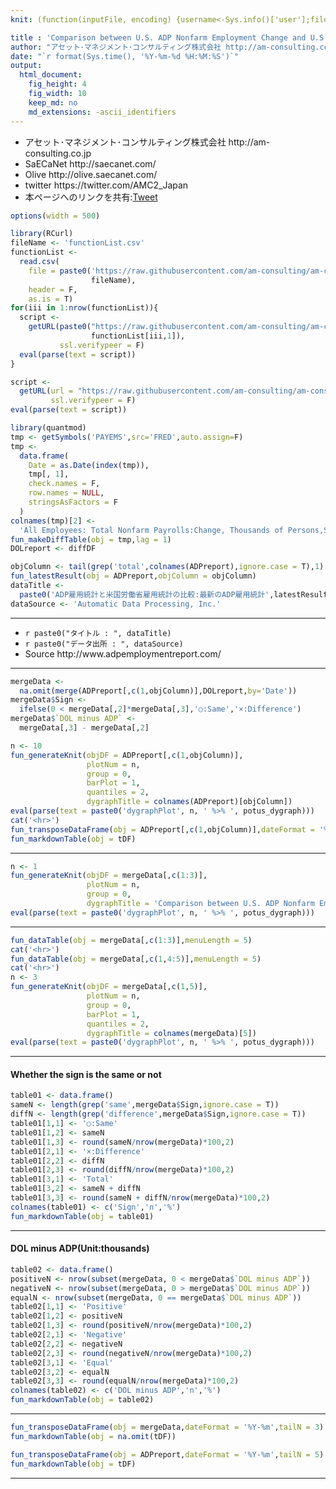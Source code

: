 ```yaml
---
knit: (function(inputFile, encoding) {username<-Sys.info()['user'];fileName<-'defaultPath.csv';pathToFile <-paste0('C:/Users/', username,'/Desktop/pathToCSV/');setwd(pathToFile);buf0<-read.csv(fileName,header = F,skip = 0,stringsAsFactor = F,check.names = F,fileEncoding = 'utf-8');timeStamp<-format(Sys.time(),'%Y%m%d%H%M%S');rmarkdown::render(inputFile, encoding = encoding, output_file = paste0('C:/Users/',username,buf0[2,1],'charts/','am-consulting.co.jp-ADPvsDOL.html')) })

title : 'Comparison between U.S. ADP Nonfarm Employment Change and U.S. Nonfarm Payrolls'
author: "アセット･マネジメント･コンサルティング株式会社 http://am-consulting.co.jp"
date: "`r format(Sys.time(), '%Y-%m-%d %H:%M:%S')`"
output: 
  html_document:
    fig_height: 4
    fig_width: 10
    keep_md: no
    md_extensions: -ascii_identifiers 
---
```

<link href="http://knowledgevault.saecanet.com/components/rmarkdown-html.css" rel="stylesheet">
<script src="http://knowledgevault.saecanet.com/components/JavascriptCode.js"></script>
<style>.main-container {max-width : 1000px;}</style>

- アセット･マネジメント･コンサルティング株式会社 http://am-consulting.co.jp
- SaECaNet http://saecanet.com/
- Olive http://olive.saecanet.com/
- twitter https://twitter.com/AMC2_Japan
- 本ページへのリンクを共有:<a href="https://twitter.com/share" class="twitter-share-button" data-via="AMC2_Japan" data-size="large">Tweet</a> <script>!function(d,s,id){var js,fjs=d.getElementsByTagName(s)[0],p=/^http:/.test(d.location)?'http':'https';if(!d.getElementById(id)){js=d.createElement(s);js.id=id;js.src=p+'://platform.twitter.com/widgets.js';fjs.parentNode.insertBefore(js,fjs);}}(document, 'script', 'twitter-wjs');</script>

```r
options(width = 500)
```

```r
library(RCurl)
fileName <- 'functionList.csv'
functionList <-
  read.csv(
    file = paste0('https://raw.githubusercontent.com/am-consulting/am-consulting.github.io/master/csv/',
                  fileName),
    header = F,
    as.is = T)
for(iii in 1:nrow(functionList)){
  script <- 
    getURL(paste0("https://raw.githubusercontent.com/am-consulting/am-consulting.github.io/master/", 
                  functionList[iii,1]),
           ssl.verifypeer = F)
  eval(parse(text = script))
}
```

```r
script <-
  getURL(url = "https://raw.githubusercontent.com/am-consulting/am-consulting.github.io/master/importADP.r",
         ssl.verifypeer = F)
eval(parse(text = script))
```

```r
library(quantmod)
tmp <- getSymbols('PAYEMS',src='FRED',auto.assign=F)
tmp <-
  data.frame(
    Date = as.Date(index(tmp)),
    tmp[, 1],
    check.names = F,
    row.names = NULL,
    stringsAsFactors = F
  )
colnames(tmp)[2] <-
  'All Employees: Total Nonfarm Payrolls:Change, Thousands of Persons,Seasonally Adjusted'
fun_makeDiffTable(obj = tmp,lag = 1)
DOLreport <- diffDF
```

```r
objColumn <- tail(grep('total',colnames(ADPreport),ignore.case = T),1)
fun_latestResult(obj = ADPreport,objColumn = objColumn)
dataTitle <- 
  paste0('ADP雇用統計と米国労働省雇用統計の比較:最新のADP雇用統計',latestResult)
dataSource <- 'Automatic Data Processing, Inc.'
```

***

- `r paste0("タイトル : ", dataTitle)`
- `r paste0("データ出所 : ", dataSource)`
- Source http://www.adpemploymentreport.com/

***

```r
mergeData <- 
  na.omit(merge(ADPreport[,c(1,objColumn)],DOLreport,by='Date'))
mergeData$Sign <- 
  ifelse(0 < mergeData[,2]*mergeData[,3],'○:Same','×:Difference')
mergeData$`DOL minus ADP` <- 
  mergeData[,3] - mergeData[,2]
```

```r
n <- 10
fun_generateKnit(objDF = ADPreport[,c(1,objColumn)],
                 plotNum = n,
                 group = 0,
                 barPlot = 1,
                 quantiles = 2,
                 dygraphTitle = colnames(ADPreport)[objColumn])
eval(parse(text = paste0('dygraphPlot', n, ' %>% ', potus_dygraph)))
cat('<hr>')
fun_transposeDataFrame(obj = ADPreport[,c(1,objColumn)],dateFormat = '%Y-%m')
fun_markdownTable(obj = tDF)
```

***

```r
n <- 1
fun_generateKnit(objDF = mergeData[,c(1:3)],
                 plotNum = n,
                 group = 0,
                 dygraphTitle = 'Comparison between U.S. ADP Nonfarm Employment Change and U.S. Nonfarm Payrolls')
eval(parse(text = paste0('dygraphPlot', n, ' %>% ', potus_dygraph)))
```

***

```r
fun_dataTable(obj = mergeData[,c(1:3)],menuLength = 5)
cat('<hr>')
fun_dataTable(obj = mergeData[,c(1,4:5)],menuLength = 5)
cat('<hr>')
n <- 3
fun_generateKnit(objDF = mergeData[,c(1,5)],
                 plotNum = n,
                 group = 0,
                 barPlot = 1,
                 quantiles = 2,
                 dygraphTitle = colnames(mergeData)[5])
eval(parse(text = paste0('dygraphPlot', n, ' %>% ', potus_dygraph)))
```

***
#### Whether the sign is the same or not

```r
table01 <- data.frame()
sameN <- length(grep('same',mergeData$Sign,ignore.case = T))
diffN <- length(grep('difference',mergeData$Sign,ignore.case = T))
table01[1,1] <- '○:Same'
table01[1,2] <- sameN
table01[1,3] <- round(sameN/nrow(mergeData)*100,2)
table01[2,1] <- '×:Difference'
table01[2,2] <- diffN
table01[2,3] <- round(diffN/nrow(mergeData)*100,2)
table01[3,1] <- 'Total'
table01[3,2] <- sameN + diffN
table01[3,3] <- round(sameN + diffN/nrow(mergeData)*100,2)
colnames(table01) <- c('Sign','n','%')
fun_markdownTable(obj = table01)
```

***
#### DOL minus ADP(Unit:thousands)

```r
table02 <- data.frame()
positiveN <- nrow(subset(mergeData, 0 < mergeData$`DOL minus ADP`))
negativeN <- nrow(subset(mergeData, 0 > mergeData$`DOL minus ADP`))
equalN <- nrow(subset(mergeData, 0 == mergeData$`DOL minus ADP`))
table02[1,1] <- 'Positive'
table02[1,2] <- positiveN
table02[1,3] <- round(positiveN/nrow(mergeData)*100,2)
table02[2,1] <- 'Negative'
table02[2,2] <- negativeN
table02[2,3] <- round(negativeN/nrow(mergeData)*100,2)
table02[3,1] <- 'Equal'
table02[3,2] <- equalN
table02[3,3] <- round(equalN/nrow(mergeData)*100,2)
colnames(table02) <- c('DOL minus ADP','n','%')
fun_markdownTable(obj = table02)
```

***

```r
fun_transposeDataFrame(obj = mergeData,dateFormat = '%Y-%m',tailN = 3)
fun_markdownTable(obj = na.omit(tDF))
```

```r
fun_transposeDataFrame(obj = ADPreport,dateFormat = '%Y-%m',tailN = 5)
fun_markdownTable(obj = tDF)
```

***
<script>MakeNegative();</script>
<script>
  (function(i,s,o,g,r,a,m){i['GoogleAnalyticsObject']=r;i[r]=i[r]||function(){
  (i[r].q=i[r].q||[]).push(arguments)},i[r].l=1*new Date();a=s.createElement(o),
  m=s.getElementsByTagName(o)[0];a.async=1;a.src=g;m.parentNode.insertBefore(a,m)
  })(window,document,'script','https://www.google-analytics.com/analytics.js','ga');

  ga('create', 'UA-3077339-5', 'auto');
  ga('send', 'pageview');

</script>
